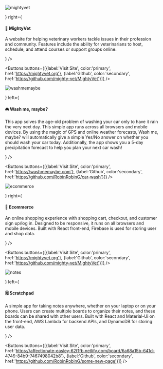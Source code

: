 
<Section background={"#D0CDE1"}>
<TwoColumnsGrid left={<ImageContainer width={'100%'} borderRadius={5} borderColor={'primary.light'}>

![mightyvet](./mightyvet-2.png)

</ImageContainer>} right={<div>
<h4>🐶 MightyVet</h4>
<p>A website for helping veterinary workers tackle issues in their profession and community. Features include the ability for veterinarians to host, schedule, and attend courses or support groups online.</p><Chips chips={['Angular','Node.js', 'Express.js', 'MongoDB', 'Stripe', 'Bootstrap']} /></div>} />

<Buttons buttons={[{label:'Visit Site', color:'primary', href:'https://mightyvet.org'}, {label:'Github', color:'secondary', href:'https://github.com/mighty-vet/MightyVet'}]} />
</Section>

<Section background={"#fcfcfc"}>
<TwoColumnsGrid right={<ImageContainer width={'100%'} borderRadius={5} borderColor={'primary.light'}>

![washmemaybe](./washmemaybe-1.png)

</ImageContainer>} left={<div>
<h4>🚘 Wash me, maybe?</h4>
<p>This app solves the age-old problem of washing your car only to have it rain the very next day. This simple app runs across all browsers and mobile devices. By using the magic of GPS and online weather forecasts, Wash me, maybe? will automatically give a simple Yes/No answer on whether you should wash your car today. Additionally, the app shows you a 5-day precipitation forecast to help you plan your next car wash!</p><Chips chips={['React','Gatsby','Sass','Open weather API', 'Geolocation API']} /></div>} />

<Buttons buttons={[{label:'Visit Site', color:'primary', href:'https://washmemaybe.com'}, {label:'Github', color:'secondary', href:'https://github.com/RobinRobinG/car-wash'}]} />
</Section>

<Section background={"#D0CDE1"}>
<TwoColumnsGrid left={<ImageContainer width={'100%'} borderRadius={5} borderColor={'primary.light'}>

![ecommerce](./ecommerce-1.png)

</ImageContainer>} right={<div>
<h4>🛒 Ecommerce</h4>
<p>An online shopping experience with shopping cart, checkout, and  customer sign up/log in. Designed to be responsive, it runs on all browsers and mobile devices. Built with React front-end, Firebase is used for storing user and shop data. </p><Chips chips={['React', 'Redux', 'Node.js', 'Express.js', 'Firebase', 'Stripe']} /></div>} />

<Buttons buttons={[{label:'Visit Site', color:'primary', href:'https://mightyvet.org'}, {label:'Github', color:'secondary', href:'https://github.com/mighty-vet/MightyVet'}]} />
</Section>

<Section background={"#fcfcfc"}>
<TwoColumnsGrid right={<ImageContainer width={'100%'} borderRadius={5} borderColor={'primary.light'}>

![notes](./notes-4.png)

</ImageContainer>} left={<div>
<h4>🗒️ Scratchpad</h4>
<p>A simple app for taking notes anywhere, whether on your laptop or on your phone. Users can create multiple boards to organize their notes, and these boards can be shared with other users. Built with React and Material-Ui on the front-end, AWS Lambda for backend APIs, and DynamoDB for storing user data.

</p><Chips chips={['React', 'Material-Ui','AWS Lambda', 'API Gateway', 'DynamoDB']} /></div>} />

<Buttons buttons={[{label:'Visit Site', color:'primary', href:'https://affectionate-easley-62f1fb.netlify.com/board/6a68a15b-641d-4749-84b9-7467498042b8'}, {label:'Github', color:'secondary', href:'https://github.com/RobinRobinG/some-new-page'}]} />
</Section>
